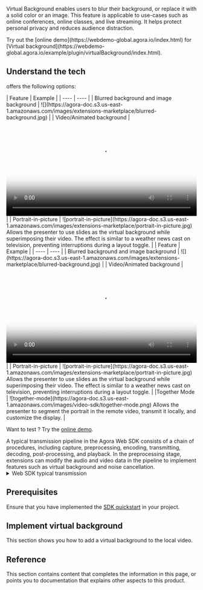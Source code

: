
Virtual Background enables users to blur their background, or replace it with a solid color or an image. This feature is applicable to use-cases such as online conferences, online classes, and live streaming. It helps protect personal privacy and reduces audience distraction.

<PlatformWrapper platform="web">
Try out the [online demo](https://webdemo-global.agora.io/index.html) for [Virtual background](https://webdemo-global.agora.io/example/plugin/virtualBackground/index.html).
</PlatformWrapper>

<PlatformWrapper notAllowed="blueprint">

## Understand the tech

<Vg k="RTEE_VB" /> offers the following options:

<PlatformWrapper notAllowed="macos">
|  Feature  |  Example |
| ---- | ---- |
| Blurred background and image background   |   ![](https://agora-doc.s3.us-east-1.amazonaws.com/images/extensions-marketplace/blurred-background.jpg)   |
| Video/Animated background   |   <video src={videoURL} poster="https://web-cdn.agora.io/docs-files/1654571689670"  controls width="100%" height="auto">Your browser does not support the <code>video</code>  element.</video>   |
| Portrait-in-picture   | ![portrait-in-picture](https://agora-doc.s3.us-east-1.amazonaws.com/images/extensions-marketplace/portrait-in-picture.jpg) Allows the presenter to use slides as the virtual background while superimposing their video. The effect is similar to a weather news cast on television, preventing interruptions during a layout toggle.   |

</PlatformWrapper>

<PlatformWrapper platform="macos">
|  Feature  |  Example |
| ---- | ---- |
| Blurred background and image background   |   ![](https://agora-doc.s3.us-east-1.amazonaws.com/images/extensions-marketplace/blurred-background.jpg)   |
| Video/Animated background   |   <video src="https://web-cdn.agora.io/docs-files/1654508267206" poster="https://web-cdn.agora.io/docs-files/1654571689670"  controls width="100%" height="auto">Your browser does not support the <code>video</code>  element.</video>   |
| Portrait-in-picture   | ![portrait-in-picture](https://agora-doc.s3.us-east-1.amazonaws.com/images/extensions-marketplace/portrait-in-picture.jpg) Allows the presenter to use slides as the virtual background while superimposing their video. The effect is similar to a weather news cast on television, preventing interruptions during a layout toggle.   |
|Together Mode | ![together-mode](https://agora-doc.s3.us-east-1.amazonaws.com/images/video-sdk/together-mode.png) Allows the presenter to segment the portrait in the remote video, transmit it locally, and customize the display. |

</PlatformWrapper>


Want to test <Vg k="RTEE_VB" />? Try the <a href="https://webdemo.agora.io/virtualBackground/index.html">online demo</a>.

<PlatformWrapper platform="web">
A typical transmission pipeline in the Agora Web SDK consists of a chain of procedures, including capture, preprocessing, encoding, transmitting, decoding, post-processing, and playback. In the preprocessing stage, extensions can modify the audio and video data in the pipeline to implement features such as virtual background and noise cancellation.

<details>
<summary>Web SDK typical transmission</summary>

![web extensions](https://agora-doc.s3.us-east-1.amazonaws.com/images/extensions-marketplace/virtual-background.svg)
</details>

</PlatformWrapper>

## Prerequisites
Ensure that you have implemented the [SDK quickstart](/video-calling/get-started/get-started-sdk) in your project.

## Implement virtual background

This section shows you how to add a virtual background to the local video.

<ProjectImplement />

## Reference

This section contains content that completes the information in this page, or points you to documentation that explains other aspects to this product. 

<Reference />

</PlatformWrapper>
<PlatformWrapper platform="blueprint">
<NotAvailable />
</PlatformWrapper>